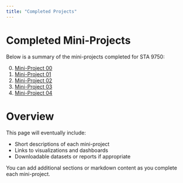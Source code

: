 ```yaml
---
title: "Completed Projects"
---
```


# Completed Mini-Projects

Below is a summary of the mini-projects completed for STA 9750:

0. [Mini-Project 00](mp00_template.qmd)
2. [Mini-Project 01](mp01.qmd)
2. [Mini-Project 02](mp02.qmd)
3. [Mini-Project 03](mp03.qmd)
4. [Mini-Project 04](mp04.qmd)

# Overview

This page will eventually include:

- Short descriptions of each mini-project  
- Links to visualizations and dashboards  
- Downloadable datasets or reports if appropriate  

You can add additional sections or markdown content as you complete each mini-project.